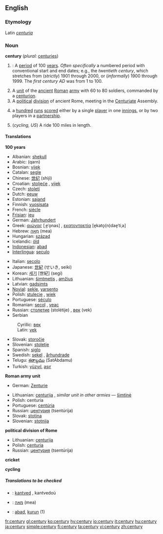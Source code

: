 ==English==
{{rank|floor|example|class|984|century|sorry|share|working}}
===Etymology===
Latin ''[[centuria]]''
===Noun===
'''century''' (''plural:'' [[centuries]])

#{{time}}: A [[period]] of 100 [[year]]s. ''Often specifically'' a numbered period with conventional start and end dates; e.g., the ''twentieth century'', which stretches from (''strictly'') 1901 through 2000, or (''informally'') 1900 through 1999. The ''first century AD'' was from 1 to 100.
# A [[unit]] of the [[ancient]] [[Roman]] [[army]] with 60 to 80 soldiers, commanded by a [[centurion]].
# A [[political]] [[division]] of ancient Rome, meeting in the [[Centuriate]] Assembly.
# {{Cricket}} a [[hundred]] [[run]]s [[score]]d either by a single [[player]] in one [[innings]], or by two players in a [[partnership]].
# (''cycling, US'') A ride 100 miles in length.

====Translations====
'''100 years'''
{{top}}
*Albanian: [[shekull]] {{m}}
*Arabic: {{ARchar|[[قرن]]}} (qarn)
*Bosnian: [[vijek#Bosnian|vijek]] {{m}}
*Catalan: [[segle]] {{m}}
*Chinese: [[世纪]] (shìjì)
*Croatian: [[stoljeće]] {{n}}, [[vijek]] {{m}}
*Czech: [[století]] {{n}}
*Dutch: [[eeuw]] {{f}}
*Estonian: [[sajand]]
*Finnish: [[vuosisata]]
*French: [[siècle]] {{m}}
*[[Frisian]]: [[ieu]]
*German: [[Jahrhundert]] {{n}}
*Greek: [[αιώνας]] [ˌe̞ˈo̞nas] {{m}}, [[εκατονταετία]] [e̞kato̞(n)dae̞ˈtiˌa] {{f}}
*Hebrew: [[מאה|מֵאָה]] (mea) {{f}}
*Hungarian: [[század]]
*Icelandic: [[öld]] {{f}}
*[[Indonesian]]: [[:id:abad|abad]]
*[[Interlingua]]: [[seculo]]
{{mid}}
*Italian: [[secolo]] {{m}}
*Japanese: [[世紀]] (せいき, seiki)
*Korean: [[세기]] [世紀] (segi)
*Lithuanian: [[šimtmetis]] {{m}}, [[amžius]] {{m}}
*Latvian: [[gadsimts]] {{m}}
*[[Novial]]: [[sekle]], [[yarsento]]
*Polish: [[stulecie]] {{n}}, [[wiek]] {{m}}
*Portuguese: [[século]] {{m}}
*Romanian: [[secol]] {{n}}, [[veac]] {{n}}
*Russian: [[столетие]] (stolétije) {{n}}, [[век]] (vek) {{m}}
*Serbian
:Cyrillic: [[век#Serbian|век]] {{m}}
:Latin: [[vek#Serbian|vek]] {{m}}
*Slovak: [[storočie]] {{n}}
*Slovenian: [[stoletje]] {{n}}
*Spanish: [[siglo]] {{m}}
*Swedish: [[sekel]] {{n}}, [[århundrade]] {{n}}
*Telugu: [[శతాబ్దము]] (SatAbdamu)
*Turkish: [[yüzyıl]], [[asır]]
{{bottom}}

'''Roman army unit'''
{{top}}
*German: [[Zenturie]] {{f}}
{{mid}}
*Lithuanian: [[centurija]] {{f}}, ''similar unit in other armies'' — [[šimtinė]] {{f}}
*Polish: centuria {{f}}
*Portuguese: [[centúria]] {{f}}
*Russian: [[центурия]] (tsentúrija) {{f}}
*Slovak: [[stotina#Slovak|stotina]] {{f}}
*Slovenian: [[stotnija]] {{f}}
{{bottom}}

'''political division of Rome'''
{{top}}
{{mid}}
*Lithuanian: [[centurija]] {{f}}
*Polish: [[centuria]] {{f}}
*Russian: [[центурия]] (tsentúrija) {{f}}
{{bottom}}

'''cricket'''
{{top}}
{{mid}}
{{bottom}}

'''cycling'''
{{top}}
{{mid}}
{{bottom}}

=====Translations to be checked=====
{{checktrans}}
*{{ttbc|Breton}}: [[kantved]] {{m}}, kantvedoù
*{{ttbc|Hebrew}}: [[מאה]] (mea)
*{{ttbc|Malay}}: [[abad]], [[kurun]] (1)

[[fr:century]]
[[gl:century]]
[[ko:century]]
[[hy:century]]
[[io:century]]
[[it:century]]
[[hu:century]]
[[ja:century]]
[[simple:century]]
[[fi:century]]
[[ta:century]]
[[vi:century]]
[[zh:century]]